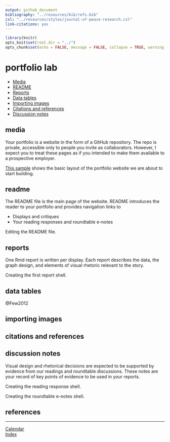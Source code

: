 ```yaml
---
output: github_document
bibliography: "../resources/bib/refs.bib" 
csl: "../resources/styles/journal-of-peace-research.csl"
link-citations: yes
---
```


```r
library(knitr)
opts_knit$set(root.dir = "../")
opts_chunk$set(echo = FALSE, message = FALSE, collapse = TRUE, warning = FALSE)
```

# portfolio lab

- [Media] 
- [README] 
- [Reports] 
- [Data tables] 
- [Importing images] 
- [Citations and references] 
- [Discussion notes]


## media 

Your portfolio is a website in the form of a GitHub repository. The repo is private, accessible only to people you invite as collaborators. However, I expect you to treat these pages as if you intended to make them available to a prospective employer. 

[This sample](https://github.com/graphdr/portfolio-sample) shows the basic layout of the portfolio website we are about to start building.  


## readme 

The README file is the main page of the website. README introduces the reader to your portfolio and provides navigation links to  

- Displays and critiques  
- Your reading responses and roundtable e-notes 

Editing the README file. 




## reports

One Rmd report is written per display. Each report describes the data, the graph design, and elements of visual rhetoric relevant to the story. 

Creating the first report shell. 




## data tables 

@Few2012




## importing images




## citations and references 






## discussion notes 

Visual design and rhetorical decisions are expected to be supported by evidence from our readings and roundtable discussions. These notes are your record of key points of evidence to be used in your reports. 

Creating the reading response shell. 

Creating the roundtable e-notes shell. 








<!-- portfolio checklist (revise)  -->

<!-- describe, discuss, and critique  -->

<!-- sample portfolio entries  -->

<!-- commit-pull-push  -->





## references

<div id="refs"></div>

---  
[Calendar](../README.md#calendar)    
[Index](../README.md#index) 

